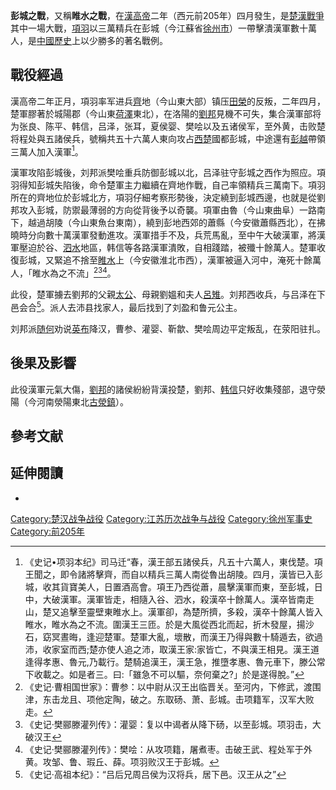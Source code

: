 {{About|楚汉战争时的彭城之戰|春秋时期的彭城之戰|彭城之戰 (前573年)|南北朝时期的彭城之戰|彭城之战 (466年)}}
{{Infobox Military Conflict
|conflict=彭城之戰
|image=
|caption=
|partof=[[楚汉战争|楚汉战争]]
|date=公元前205年
|place=今中国[[江苏省|江苏省]][[徐州市|徐州市]]
|result= 西楚胜利
|combatant1=[[西楚|西楚]]
|combatant2=[[汉朝|汉]]
|commander1=[[项羽|项羽]]
|commander2=[[劉邦|劉邦]]、[[韓信|韓信]]、眾諸侯
|strength1= 号称三万精兵
|strength2= 号称五、六十万(五十六万)
|casualties1= 未知
|casualties2= 号称至少有十万死亡
}}
{{Campaignbox 楚漢戰爭}}
'''彭城之戰'''，又稱'''睢水之戰'''，在[[漢高帝|漢高帝]]二年（西元前205年）四月發生，是[[楚汉战争|楚漢戰爭]]其中一場大戰，[[項羽|項羽]]以三萬精兵在彭城（今江蘇省[[徐州市|徐州市]]）一帶擊潰漢軍數十萬人，是[[中國歷史|中國歷史]]上以少勝多的著名戰例。

==戰役經過==
漢高帝二年正月，項羽率军进兵[[齐国|齊]]地（今山東大部）镇压[[田榮|田榮]]的反叛，二年四月，楚軍膠著於城陽郡（今山東[[荷澤|荷澤]]東北），在洛陽的[[劉邦|劉邦]]見機不可失，集合漢軍部将为张良、陈平、韩信，吕泽，张耳，夏侯婴、樊哙以及五诸侯军，至外黄，击败楚将程处與五諸侯兵，號稱共五十六萬人東向攻占[[西楚|西楚]]國都彭城，中途還有[[彭越|彭越]]帶領三萬人加入漢軍<ref>《史记•项羽本纪》司马迁“春，漢王部五諸侯兵，凡五十六萬人，東伐楚。項王聞之，即令諸將擊齊，而自以精兵三萬人南從魯出胡陵。四月，漢皆已入彭城，收其貨寶美人，日置酒高會。項王乃西從蕭，晨擊漢軍而東，至彭城，日中，大破漢軍。漢軍皆走，相隨入谷、泗水，殺漢卒十餘萬人。漢卒皆南走山，楚又追擊至靈壁東睢水上。漢軍卻，為楚所擠，多殺，漢卒十餘萬人皆入睢水，睢水為之不流。圍漢王三匝。於是大風從西北而起，折木發屋，揚沙石，窈冥晝晦，逢迎楚軍。楚軍大亂，壞散，而漢王乃得與數十騎遁去，欲過沛，收家室而西;楚亦使人追之沛，取漢王家:家皆亡，不與漢王相見。漢王道逢得孝惠、魯元,乃載行。楚騎追漢王，漢王急，推墮孝惠、魯元車下，滕公常下收載之。如是者三。曰:「雖急不可以驅，奈何棄之?」於是遂得脫。”</ref>。

漢軍攻陷彭城後，刘邦派樊哙重兵防御彭城以北，吕泽驻守彭城之西作为照应。項羽得知彭城失陷後，命令楚軍主力繼續在齊地作戰，自己率領精兵三萬南下。項羽所在的齊地位於彭城北方，項羽仔細考察形勢後，決定繞到彭城西邊，也就是從劉邦攻入彭城，防禦最薄弱的方向從背後予以奇襲。項軍由魯（今山東曲阜）一路南下，越過胡陵（今山東魚台東南），繞到彭地西郊的蕭縣（今安徽蕭縣西北），在拂曉時分向數十萬漢軍發動進攻。漢軍措手不及，兵荒馬亂，至中午大破漢軍，將漢軍壓迫於谷、[[泗水|泗水]]地區，韩信等各路漢軍潰敗，自相踐踏，被殲十餘萬人。楚軍收復彭城，又緊追不捨至[[睢水|睢水]]上（今安徽淮北市西），漢軍被逼入河中，淹死十餘萬人，「睢水為之不流」<ref>《史记·曹相国世家》：曹参：以中尉从汉王出临晋关。至河内，下修武，渡围津，东击龙且、项他定陶，破之。东取砀、萧、彭城。击项籍军，汉军大败走。</ref><ref>《史记·樊郦滕灌列传》：灌婴：复以中谒者从降下砀，以至彭城。项羽击，大破汉王</ref><ref>《史记·樊郦滕灌列传》：樊哙：从攻项籍，屠煮枣。击破王武、程处军于外黄。攻邹、鲁、瑕丘、薛。项羽败汉王于彭城。</ref>。

此役，楚軍擄去劉邦的父親[[劉太公|太公]]、母親劉媼和夫人[[呂雉|呂雉]]。刘邦西收兵，与吕泽在下邑会合<ref>《史记·高祖本纪》：“吕后兄周吕侯为汉将兵，居下邑。汉王从之”</ref>。派人去沛县找家人，最后找到了刘盈和鲁元公主。

刘邦派[[随何|随何]]劝说[[英布|英布]]降汉，曹参、灌婴、靳歙、樊哙周边平定叛乱，在荥阳驻扎。

==後果及影響==
此役漢軍元氣大傷，[[劉邦|劉邦]]的諸侯紛紛背漢投楚，劉邦、[[韩信|韩信]]只好收集殘部，退守滎陽（今河南滎陽東北[[古滎鎮|古滎鎮]]）。

==參考文献==
{{reflist}}
==延伸閱讀==
*{{Cite book |author=辛德勇 |chapter=楚汉彭城之战地理考述 |title=历史的空间与空间的历史——中国历史地理与地理学史研究 |publisher=北京师范大学出版社 |date=2005年1月 |edition=第1版 |isbn=7303071881 }}

{{漢朝歷史事件}}

[[Category:楚汉战争战役|Category:楚汉战争战役]]
[[Category:江苏历次战争与战役|Category:江苏历次战争与战役]]
[[Category:徐州军事史|Category:徐州军事史]]
[[Category:前205年|Category:前205年]]